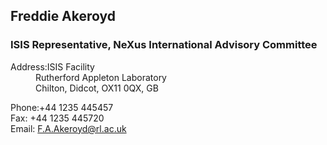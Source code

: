 ==Freddie Akeroyd==
===ISIS Representative, NeXus International Advisory Committee===
;Address:ISIS Facility
:Rutherford Appleton Laboratory
:Chilton, Didcot, OX11 0QX, GB

;Phone:+44 1235 445457
;Fax: +44 1235 445720
;Email: [mailto:F.A.Akeroyd@rl.ac.uk F.A.Akeroyd@rl.ac.uk]